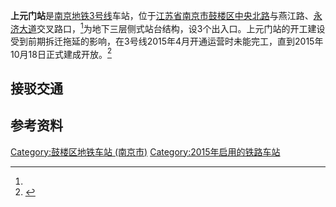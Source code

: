{{Station Infobox
|name = 上元门
|eng_name = Shangyuanmen
|linecolour = {{南京地铁线路色|3}}
|Image = 20210109 上元门站站台.jpg
|Caption = 
|Code = 
|Location = [[江苏省|江苏省]][[南京市|南京市]][[鼓楼区_(南京)|鼓楼区]]<br />[[中央北路_(南京)|中央北路]]—燕江路、[[永济大道|永济大道]]
|Coord = {{coord|32.115477|N|118.769936|E|format=dms|type:railwaystation_region:CN-32_source:Gaode|display=it}})
|Colour = 
|Type = 地下侧式车站
|Line = {{RailwayLineColor|{{南京地铁线路色|3}}|■}}[[南京地铁3号线|南京地铁3号线]]
|connections = [[南京公交|南京公交]]
|Open = 2015年10月18日
|Platform = 1个
|Exit = 3个
|Openhours = 
|Time First = 
|Time Last = 
|Map = 
}}

'''上元门站'''是[[南京地铁3号线|南京地铁3号线]]车站，位于[[江苏省|江苏省]][[南京市|南京市]][[鼓楼区_(南京)|鼓楼区]][[中央北路_(南京)|中央北路]]与燕江路、[[永济大道|永济大道]]交叉路口，<ref name="人民网开通"/>为地下三层侧式站台结构，设3个出入口。上元门站的开工建设受到前期拆迁拖延的影响，在3号线2015年4月开通运营时未能完工，直到2015年10月18日正式建成开放。<ref name="人民网开通">{{cite web |url=http://js.people.com.cn/n/2015/1016/c360302-26807676.html |title=10月18日南京地铁3号线上元门开通 出行更方便 |website=人民网江苏 |date=2015-10-16 |accessdate=2018-08-01 |archive-date=2020-04-05 |archive-url=https://web.archive.org/web/20200405103340/http://js.people.com.cn/n/2015/1016/c360302-26807676.html |dead-url=no }}</ref>

==接驳交通==
{{南京公交线路简单列表|station=上元门地铁站（近1出口）、上元门（近3出口）|Y9|1|12}}
{{南京公交线路简单列表|station=上元门水厂（近2出口）、上元门（近3出口）|307}}

==参考资料==
{{reflist}}

{{南京地铁3号线车站}}
{{nanjing-stub}}

[[Category:鼓楼区地铁车站_(南京市)|Category:鼓楼区地铁车站 (南京市)]]
[[Category:2015年启用的铁路车站|Category:2015年启用的铁路车站]]
